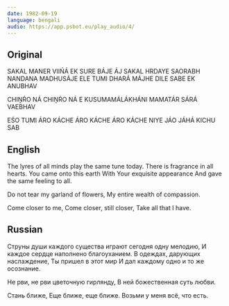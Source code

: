 ```yaml
---
date: 1982-09-19
language: bengali
audio: https://app.psbot.eu/play_audio/4/
---
```


## Original

SAKAL MANER VIIŃÁ EK SURE BÁJE ÁJ
SAKAL HRDAYE SAORABH
NANDANA MADHUSÁJE
ELE TUMI DHARÁ MÁJHE
DILE SABE EK ANUBHAV

CHIṊŔO NÁ CHIṊŔO NÁ
E KUSUMAMÁLÁKHÁNI
MAMATÁR SÁRÁ VAEBHAV

EŚO TUMI ÁRO KÁCHE
ÁRO KÁCHE ÁRO KÁCHE
NIYE JÁO JÁHÁ KICHU SAB

## English

The lyres of all minds play the same tune today.
There is fragrance in all hearts.
You came onto this earth
With Your exquisite appearance
And gave the same feeling to all.

Do not tear my garland of flowers,
My entire wealth of compassion.

Come closer to me,
Come closer, still closer,
Take all that I have.

## Russian

Струны души каждого существа
играют сегодня одну мелодию,
И каждое сердце наполнено благоуханием.
В одеждах, дарующих наслаждение,
Ты пришел в этот мир
И дал каждому одно и то же осознание.

Не рви, не рви цветочную гирлянду,
В ней божественная суть любви.

Стань ближе,
Еще ближе, еще ближе.
Возьми у меня всё, что есть.

